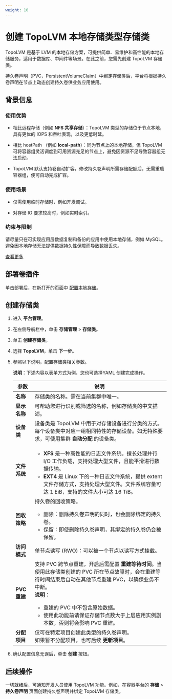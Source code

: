```yaml
---
weight: 10
---
```



#  创建 TopoLVM 本地存储类型存储类


TopoLVM 是基于 LVM 的本地存储方案，可提供简单、易维护和高性能的本地存储服务，适用于数据库、中间件等场景。在此之前，您需先创建 TopoLVM 存储类。

持久卷声明（PVC，PersistentVolumeClaim）中绑定存储类后，平台将根据持久卷声明在节点上动态创建持久卷供业务应用使用。


## 背景信息

### 使用优势

* 相比远程存储（例如 **NFS 共享存储**）：TopoLVM 类型的存储位于节点本地，具有更优的 IOPS 和吞吐表现，以及更低时延。

* 相比 hostPath （例如 **local-path**）：同为节点上的本地存储，但 TopoLVM 可将容器组灵活调度到可用资源充足的节点上，避免因资源不足导致容器组无法启动。
* TopoLVM 默认支持卷自动扩容，修改持久卷声明所需存储配额后，无需重启容器组，便可自动完成扩容。

### 使用场景

* 仅需使用临时存储时，例如开发调试。


* 对存储 IO 要求较高时，例如实时索引。

### 约束与限制

请尽量只在可实现应用层数据复制和备份的应用中使用本地存储，例如 MySQL。避免因本地存储无法提供数据持久性保障而导致数据丢失。

[查看更多](https://github.com/topolvm/topolvm/blob/main/docs/user-manual.md)


## 部署卷插件

单击部署后，在新打开的页面中 [配置本地存储](/storage/storagesystem_topolvm/installation.mdx)。

## 创建存储类

1. 进入 **平台管理**。

1. 在左侧导航栏中，单击 **存储管理** > **存储类**。

2. 单击 **创建存储类**。
3. 选择 **TopoLVM**，单击 **下一步**。

2. 参照以下说明，配置存储类相关参数。

    **说明**：下述内容以表单方式为例，您也可选择YAML 创建完成操作。
    

    |参数|说明                                                         |
    | -------- | ----------------  | 
    | **名称**   | 存储类的名称。需在当前集群中唯一。 |
    | **显示名称**   | 可帮助您进行识别或筛选的名称，例如存储类的中文描述。 |
    | **设备类**   | 设备类是 TopoLVM 中用于对存储设备进行分类的方式，每个设备类中对应一组相同特性的存储设备。如无特殊要求，可使用集群 **自动分配** 的设备类。|
    | **文件系统**   | <ul><li>**XFS** 是一种高性能的日志文件系统。擅长处理并行 I/O 工作负载，支持处理大型文件，且能平滑进行数据传输。 </li><li> **EXT4** 是 Linux 下的一种日志文件系统，提供 extent 文件存储方式，支持处理大型文件。文件系统容量可达 1 EiB，支持的文件大小可达 16 TiB。</li></ul>|
    | **回收策略**   | 持久卷的回收策略。<br/><ul><li>删除：删除持久卷声明的同时，也会删除绑定的持久卷。</li><li>保留：即使删除持久卷声明，其绑定的持久卷仍会被保留。</li></ul>|
    | **访问模式**   | 单节点读写 (RWO)：可以被一个节点以读写方式挂载。|
    | **PVC 重建**   | 支持 PVC 跨节点重建，开启后需配置 **重建等待时间**。当使用此存储类创建的 PVC 所在节点故障时，会在重建等待时间结束后自动在其他节点重建 PVC，以确保业务不中断。<br/>**说明**：<br/><ul><li>重建的 PVC 中不包含原始数据。</li><li>使用此功能前请保证存储节点数大于上层应用实例副本数，否则将会影响 PVC 重建。</li></ul>|
    | **分配项目**   | 仅可在特定项目创建此类型的持久卷声明。<br/>如果暂不分配项目，也可后续 **更新项目**。|
            
        
3. 确认配置信息无误后，单击 **创建** 按钮。


## 后续操作

一切就绪后，可通知开发人员使用 TopoLVM 功能。例如，在容器平台的 **存储** > **持久卷声明** 页面创建持久卷声明并绑定 TopoLVM 存储类。
